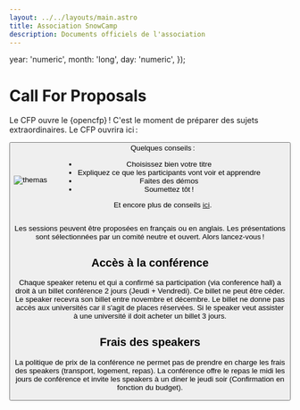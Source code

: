 ```yaml
---
layout: ../../layouts/main.astro
title: Association SnowCamp
description: Documents officiels de l'association
---
```


  year: 'numeric',
  month: 'long',
  day: 'numeric',
});

# Call For Proposals

<TimelineCFP/>

Le CFP ouvre le {opencfp} ! C'est le moment de préparer des sujets extraordinaires.
Le CFP ouvrira ici :

<Button className="cfpOpened" href={current.conference.cfp_link} title="CFP"/>

<div style="display: flex; flex-direction: row; align-items: center; gap: 2rem">
    <div>
      <img src="/img/themas.webp" alt="themas"/>
    </div>
  <div>
Quelques conseils :

- Choisissez bien votre titre
- Expliquez ce que les participants vont voir et apprendre
- Faites des démos
- Soumettez tôt !

Et encore plus de conseils [ici](https://docs.google.com/document/d/e/2PACX-1vReWAaCbafJqc0cCo2vhKWnAVoiHk3Tq561y4GseXvTyOV7cSk6lN2c_feWEWZBIA/pub).
  </div>
</div>

Les sessions peuvent être proposées en français ou en anglais.
Les présentations sont sélectionnées par un comité neutre et ouvert.
Alors lancez-vous !

## Accès à la conférence

Chaque speaker retenu et qui a confirmé sa participation (via conference hall) a droit à un billet conférence 2 jours (Jeudi + Vendredi).
Ce billet ne peut être céder. Le speaker recevra son billet entre novembre et décembre. Le billet ne donne pas accès aux universités car il s'agit de places réservées.
Si le speaker veut assister à une université il doit acheter un billet 3 jours.

## Frais des speakers

La politique de prix de la conférence ne permet pas de prendre en charge les frais des speakers (transport, logement, repas).
La conférence offre le repas le midi les jours de conférence et invite les speakers à un diner le jeudi soir (Confirmation en fonction du budget).


